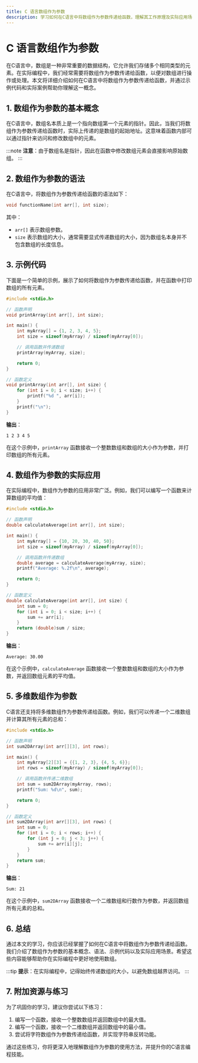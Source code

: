 ```yaml
---
title: C 语言数组作为参数
description: 学习如何在C语言中将数组作为参数传递给函数，理解其工作原理及实际应用场景。
---
```


# C 语言数组作为参数

在C语言中，数组是一种非常重要的数据结构，它允许我们存储多个相同类型的元素。在实际编程中，我们经常需要将数组作为参数传递给函数，以便对数组进行操作或处理。本文将详细介绍如何在C语言中将数组作为参数传递给函数，并通过示例代码和实际案例帮助你理解这一概念。

## 1. 数组作为参数的基本概念

在C语言中，数组名本质上是一个指向数组第一个元素的指针。因此，当我们将数组作为参数传递给函数时，实际上传递的是数组的起始地址。这意味着函数内部可以通过指针来访问和修改数组中的元素。

:::note
**注意**：由于数组名是指针，因此在函数中修改数组元素会直接影响原始数组。
:::

## 2. 数组作为参数的语法

在C语言中，将数组作为参数传递给函数的语法如下：

```c
void functionName(int arr[], int size);
```

其中：
- `arr[]` 表示数组参数。
- `size` 表示数组的大小，通常需要显式传递数组的大小，因为数组名本身并不包含数组的长度信息。

## 3. 示例代码

下面是一个简单的示例，展示了如何将数组作为参数传递给函数，并在函数中打印数组的所有元素。

```c
#include <stdio.h>

// 函数声明
void printArray(int arr[], int size);

int main() {
    int myArray[] = {1, 2, 3, 4, 5};
    int size = sizeof(myArray) / sizeof(myArray[0]);

    // 调用函数并传递数组
    printArray(myArray, size);

    return 0;
}

// 函数定义
void printArray(int arr[], int size) {
    for (int i = 0; i < size; i++) {
        printf("%d ", arr[i]);
    }
    printf("\n");
}
```

**输出**：
```
1 2 3 4 5
```

在这个示例中，`printArray` 函数接收一个整数数组和数组的大小作为参数，并打印数组的所有元素。

## 4. 数组作为参数的实际应用

在实际编程中，数组作为参数的应用非常广泛。例如，我们可以编写一个函数来计算数组的平均值：

```c
#include <stdio.h>

// 函数声明
double calculateAverage(int arr[], int size);

int main() {
    int myArray[] = {10, 20, 30, 40, 50};
    int size = sizeof(myArray) / sizeof(myArray[0]);

    // 调用函数并传递数组
    double average = calculateAverage(myArray, size);
    printf("Average: %.2f\n", average);

    return 0;
}

// 函数定义
double calculateAverage(int arr[], int size) {
    int sum = 0;
    for (int i = 0; i < size; i++) {
        sum += arr[i];
    }
    return (double)sum / size;
}
```

**输出**：
```
Average: 30.00
```

在这个示例中，`calculateAverage` 函数接收一个整数数组和数组的大小作为参数，并返回数组元素的平均值。

## 5. 多维数组作为参数

C语言还支持将多维数组作为参数传递给函数。例如，我们可以传递一个二维数组并计算其所有元素的总和：

```c
#include <stdio.h>

// 函数声明
int sum2DArray(int arr[][3], int rows);

int main() {
    int myArray[2][3] = {{1, 2, 3}, {4, 5, 6}};
    int rows = sizeof(myArray) / sizeof(myArray[0]);

    // 调用函数并传递二维数组
    int sum = sum2DArray(myArray, rows);
    printf("Sum: %d\n", sum);

    return 0;
}

// 函数定义
int sum2DArray(int arr[][3], int rows) {
    int sum = 0;
    for (int i = 0; i < rows; i++) {
        for (int j = 0; j < 3; j++) {
            sum += arr[i][j];
        }
    }
    return sum;
}
```

**输出**：
```
Sum: 21
```

在这个示例中，`sum2DArray` 函数接收一个二维数组和行数作为参数，并返回数组所有元素的总和。

## 6. 总结

通过本文的学习，你应该已经掌握了如何在C语言中将数组作为参数传递给函数。我们介绍了数组作为参数的基本概念、语法、示例代码以及实际应用场景。希望这些内容能够帮助你在实际编程中更好地使用数组。

:::tip
**提示**：在实际编程中，记得始终传递数组的大小，以避免数组越界访问。
:::

## 7. 附加资源与练习

为了巩固你的学习，建议你尝试以下练习：
1. 编写一个函数，接收一个整数数组并返回数组中的最大值。
2. 编写一个函数，接收一个二维数组并返回数组中的最小值。
3. 尝试将字符数组作为参数传递给函数，并实现字符串反转功能。

通过这些练习，你将更深入地理解数组作为参数的使用方法，并提升你的C语言编程技能。